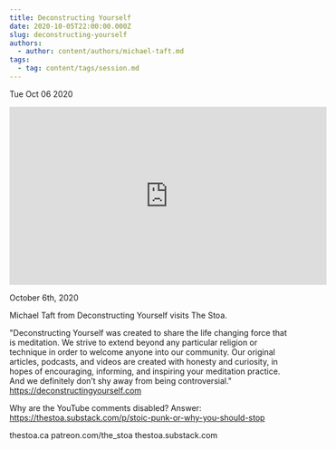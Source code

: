 ```yaml
---
title: Deconstructing Yourself
date: 2020-10-05T22:00:00.000Z
slug: deconstructing-yourself
authors:
  - author: content/authors/michael-taft.md
tags:
  - tag: content/tags/session.md
---
```






Tue Oct 06 2020

<iframe width="560" height="315" src="https://www.youtube.com/embed/9FfEM1kCxgM" title="Deconstructing Yourself w/ Michael Taft" frameborder="0" allow="accelerometer; autoplay; clipboard-write; encrypted-media; gyroscope; picture-in-picture" allowfullscreen ></iframe>

October 6th, 2020

Michael Taft from Deconstructing Yourself visits The Stoa.

"Deconstructing Yourself was created to share the life changing force that is meditation. We strive to extend beyond any particular religion or technique in order to welcome anyone into our community. Our original articles, podcasts, and videos are created with honesty and curiosity, in hopes of encouraging, informing, and inspiring your meditation practice. And we definitely don’t shy away from being controversial." https://deconstructingyourself.com

Why are the YouTube comments disabled? Answer: https://thestoa.substack.com/p/stoic-punk-or-why-you-should-stop

thestoa.ca
patreon.com/the_stoa
thestoa.substack.com


